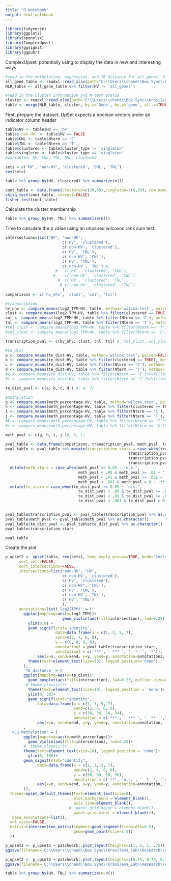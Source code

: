 ```yaml
---
title: "R Notebook"
output: html_notebook
---
```


```r
library(tidyverse)
library(ggplot2)
library(openxlsx)
library(ComplexUpset)
library(ggsignif)
library(ggpubr)
```
ComplexUpset: potentially using to display the data in new and interesting ways 
```r
#read in the methylation, expression, and TE distance for all genes, filter to NLRs
all_gene_table <- readxl::read_xlsx(path="C:\\Users\\chand\\Box Sync\\Krasileva_Lab\\Research\\chandler\\Krasileva Lab\\E14\\all_gene_table.xlsx")
NLR_table <- all_gene_table %>% filter(HV != 'all_genes')

#read in the cluster information and N-term status 
cluster <- readxl::read_xlsx(path="C:\\Users\\chand\\Box Sync\\Krasileva_Lab\\Research\\chandler\\Krasileva Lab\\E14\\chae_2020_supplemental.xlsx")
table <- merge(NLR_table, cluster, by.x='Gene', by.y='gene', all.x=TRUE)
```

First, prepare the dataset. UpSet expects a boolean vectors under an indicator column header 

```r
table$HV <- table$HV == 'hv'
table$`non-HV` <- table$HV == FALSE
table$CNL <- table$Nterm == 'C'
table$TNL <- table$Nterm == 'T'
table$clustered <- table$cluster_type != 'singleton'
table$singleton <- table$cluster_type == 'singleton'
#variables: HV, CNL, TNL, RNL, clustered 

sets = c('HV', 'non-HV', 'clustered', 'CNL', 'TNL')
rev(sets)
```
```r
table %>% group_by(HV, clustered) %>% summarize(n())

cont_table <- data.frame(clustered=c(29,68),singleton=c(6,29), row.names=c("hv","non-hv"))
chisq.test(cont_table, correct=FALSE)
fisher.test(cont_table)
```

Calculate the cluster membership 
```r
table %>% group_by(HV, TNL) %>% summarize(n())
```

Time to calculate the p value using an unpaired wilcoxon rank sum test: 
```r
intersections=list('HV', 'non-HV', 
                         c('HV', 'clustered'), 
                         c('non-HV', 'clustered'),
                         c('HV', 'CNL'), 
                         c('non-HV', 'CNL'),
                         c('HV', 'TNL'), 
                         c('non-HV', 'TNL') #, 
                      #   c('HV', 'clustered', 'CNL'), 
                     #    c('non-HV', 'clustered', 'CNL'),
                       #  c('HV', 'clustered', 'TNL'), 
                        # c('non-HV', 'clustered', 'TNL')
                         )
comparisons <- c('hv_nhv', 'clust', 'cnl', 'tnl')

#transcription 
hv_nhv <- compare_means(log2_TPM~HV, table, method='wilcox.test', paired=FALSE)$p.adj*4 
clust <- compare_means(log2_TPM~HV, table %>% filter(clustered == TRUE), method='wilcox.test', paired=FALSE)$p.adj*4 
cnl <- compare_means(log2_TPM~HV, table %>% filter(Nterm == 'C'), method='wilcox.test', paired=FALSE)$p.adj*4 
tnl <- compare_means(log2_TPM~HV, table %>% filter(Nterm == 'T'), method='wilcox.test', paired=FALSE)$p.adj*4 
#tnl_clust <- compare_means(log2_TPM~HV, table %>% filter(Nterm == 'T')%>%filter(clustered==TRUE), method='wilcox.test', paired=FALSE)$p.adj
#cnl_clust <- compare_means(log2_TPM~HV, table %>% filter(Nterm == 'C')%>%filter(clustered==TRUE), method='wilcox.test', paired=FALSE)$p.adj

transcription_pval <- c(hv_nhv, clust, cnl, tnl) #, tnl_clust, cnl_clust)

#te_dist
a <- compare_means(te_dist~HV, table, method='wilcox.test', paired=FALSE)$p.adj*4
b <- compare_means(te_dist~HV, table %>% filter(clustered == TRUE), method='wilcox.test', paired=FALSE)$p.adj*4
c <- compare_means(te_dist~HV, table %>% filter(Nterm == 'C'), method='wilcox.test', paired=FALSE)$p.adj*4
d <- compare_means(te_dist~HV, table %>% filter(Nterm == 'T'), method='wilcox.test', paired=FALSE)$p.adj*4
#e <- compare_means(te_dist~HV, table %>% filter(Nterm == 'T')%>%filter(clustered==TRUE), method='wilcox.test', paired=FALSE)$p.adj
#f <- compare_means(te_dist~HV, table %>% filter(Nterm == 'C')%>%filter(clustered==TRUE), method='wilcox.test', paired=FALSE)$p.adj

te_dist_pval <- c(a, b, c, d ) #, e, f)

#methylation
g <- compare_means(meth_percentage~HV, table, method='wilcox.test', paired=FALSE)$p.adj*4
h <- compare_means(meth_percentage~HV, table %>% filter(clustered == TRUE), method='wilcox.test', paired=FALSE)$p.adj*4
i <- compare_means(meth_percentage~HV, table %>% filter(Nterm == 'C'), method='wilcox.test', paired=FALSE)$p.adj*4
j <- compare_means(meth_percentage~HV, table %>% filter(Nterm == 'T'), method='wilcox.test', paired=FALSE)$p.adj*4
#k <- compare_means(meth_percentage~HV, table %>% filter(Nterm == 'T')%>%filter(clustered==TRUE), method='wilcox.test', paired=FALSE)$p.adj
#l <- compare_means(meth_percentage~HV, table %>% filter(Nterm == 'C')%>%filter(clustered==TRUE), method='wilcox.test', paired=FALSE)$p.adj

meth_pval <- c(g, h, i, j )#, k, l)

pval_table <- data.frame(comparisons, transcription_pval, meth_pval, te_dist_pval)
pval_table <- pval_table %>% mutate(transcription_stars = case_when(transcription_pval >= 0.05 ~ 'n.s.', 
                                                      transcription_pval < .05 & transcription_pval >= .01 ~ '*',
                                                      transcription_pval < .01 & transcription_pval >= .001 ~ '**',
                                                      transcription_pval < .001 & transcription_pval > 0 ~ '***')) %>%
  mutate(meth_stars = case_when(meth_pval >= 0.05 ~ 'n.s.', 
                                meth_pval < .05 & meth_pval >= .01 ~ '*',
                                meth_pval < .01 & meth_pval >= .001 ~ '**',
                                meth_pval < .001 & meth_pval > 0 ~ '***')) %>%
  mutate(te_stars = case_when(te_dist_pval >= 0.05 ~ 'n.s.', 
                                te_dist_pval < .05 & te_dist_pval >= .01 ~ '*',
                                te_dist_pval < .01 & te_dist_pval >= .001 ~ '**',
                                te_dist_pval < .001 & te_dist_pval > 0 ~ '***'))  


pval_table$transcription_pval <- pval_table$transcription_pval %>% as.character()
pval_table$meth_pval <- pval_table$meth_pval %>% as.character()
pval_table$te_dist_pval <- pval_table$te_dist_pval %>% as.character()
pval_table$transcription_stars

pval_table
```

Create the plot 
```r
p_upset2 <- upset(table, rev(sets), keep_empty_groups=TRUE, mode='inclusive_intersection', 
      sort_sets=FALSE,
      sort_intersections=FALSE, 
      intersections=list('non-HV', 'HV', 
                         c('non-HV', 'clustered'), 
                         c('HV', 'clustered'),
                         c('non-HV', 'CNL'), 
                         c('HV', 'CNL'),
                         c('non-HV', 'TNL'), 
                         c('HV', 'TNL')
                         ),
      annotations=list('log2(TPM)' = (
        ggplot(mapping=aes(y=log2_TPM))+
                         geom_violin(aes(fill=intersection), lwd=0.25) +
          ylim(0,9) +
          geom_signif(stat='identity', 
                      data=data.frame(x = c(1, 3, 5, 7),
                      xend=c(2, 4, 6, 8),
                      y = c(8, 8, 8, 8),
                      annotation1 = pval_table$transcription_stars, 
                      annotation2 = c('***', ' *** ', '  *  ', '*')), 
              aes(x=x, xend=xend, y=y, yend=y, annotation=annotation2, textsize=2.5))+
          theme(text=element_text(size=10), legend.position='none')
        ),
        'TE distance' = (
        ggplot(mapping=aes(y=te_dist))+
          geom_boxplot(aes(fill=intersection), lwd=0.25, outlier.size=0.25)+
         # theme_classic()+
          theme(text=element_text(size=10), legend.position = 'none')+
          ylim(0, 38)+
          geom_signif(stat="identity", 
              data=data.frame(x = c(1, 3, 5, 7),
                              xend=c(2, 4, 6, 8),
                              y = c(34, 34, 34, 34),
                              annotation = c('***', ' *** ', '  **  ', '*')), 
              aes(x=x, xend=xend, y=y, yend=y, annotation=annotation, textsize=2.5), tip_length=0.1))
        ,
  '%CG Methylation' = (
        ggplot(mapping=aes(y=meth_percentage))+
          geom_violin(aes(fill=intersection), lwd=0.25)+
        #  theme_classic()+
        theme(text=element_text(size=10), legend.position = 'none')+
          ylim(0, 100)+
        geom_signif(stat="identity", 
              data=data.frame(x = c(1, 3, 5, 7),
                              xend=c(2, 4, 6, 8),
                              y = c(90, 90, 90, 90),
                              annotation = c('**', 'n.s.', '  *  ', ' n.s. ')), 
              aes(x=x, xend=xend, y=y, yend=y, annotation=annotation, textsize=2.5))
        )),   
  themes=upset_default_themes(text=element_text(size=8), 
                              plot.background = element_blank(), 
                              axis.line=element_blank(), 
                            #  panel.grid.major = element_blank(), 
                              panel.grid.minor = element_blank()),
   base_annotations=list(), 
  set_sizes=FALSE, 
  matrix=(intersection_matrix(segment=geom_segment(linewidth=0.5), 
                              geom=geom_point(size=1.5)) 
  ))

p_upset2 <- p_upset2 + patchwork::plot_layout(heights=c(1, 1, 1, .75))
ggsave(filename='C:\\Users\\chand\\Box Sync\\Krasileva_Lab\\Research\\chandler\\Krasileva Lab\\E14\\e14_R\\final_figures\\upset_sig_wilcoxon.png', plot=p_upset2, dpi='retina', width=4.5, height=6.25)
```

```r
p_upset2 <- p_upset2 + patchwork::plot_layout(heights=c(0.75, 0.75, 0.75, 0.75, 1.15))
ggsave(filename='C:\\Users\\chand\\Box Sync\\Krasileva_Lab\\Research\\chandler\\Krasileva Lab\\E14\\e14_R\\final_figures\\upset_sig_longer.png', plot=p_upset2, dpi='retina', width=5, height=5.25)
```

```r
table %>% group_by(HV, TNL) %>% summarize(n=n())
```


